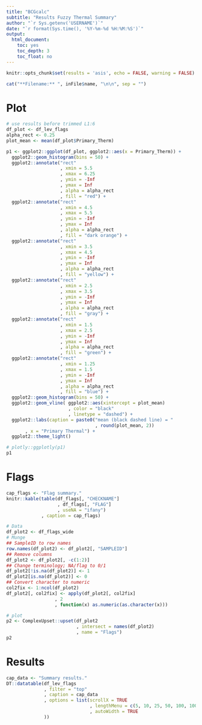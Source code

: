 ```yaml
---
title: "BCGcalc"
subtitle: "Results Fuzzy Thermal Summary"
author: "`r Sys.getenv('USERNAME')`"
date: "`r format(Sys.time(), '%Y-%m-%d %H:%M:%S')`"
output:
  html_document:
    toc: yes
    toc_depth: 3
    toc_float: no
---
```


```r
knitr::opts_chunk$set(results = 'asis', echo = FALSE, warning = FALSE)
```

```r
cat("**Filename:** ", inFile$name, "\n\n", sep = "")
```

# Plot

```r
# use results before trimmed L1:6
df_plot <- df_lev_flags 
alpha_rect <- 0.25
plot_mean <- mean(df_plot$Primary_Therm)

p1 <- ggplot2::ggplot(df_plot, ggplot2::aes(x = Primary_Therm)) + 
  ggplot2::geom_histogram(bins = 50) + 
  ggplot2::annotate("rect"
                    , xmin = 5.5
                    , xmax = 6.25
                    , ymin = -Inf
                    , ymax = Inf
                    , alpha = alpha_rect
                    , fill = "red") + 
  ggplot2::annotate("rect"
                    , xmin = 4.5
                    , xmax = 5.5
                    , ymin = -Inf
                    , ymax = Inf
                    , alpha = alpha_rect
                    , fill = "dark orange") + 
  ggplot2::annotate("rect"
                    , xmin = 3.5
                    , xmax = 4.5
                    , ymin = -Inf
                    , ymax = Inf
                    , alpha = alpha_rect
                    , fill = "yellow") + 
  ggplot2::annotate("rect"
                    , xmin = 2.5
                    , xmax = 3.5
                    , ymin = -Inf
                    , ymax = Inf
                    , alpha = alpha_rect
                    , fill = "gray") + 
  ggplot2::annotate("rect"
                    , xmin = 1.5
                    , xmax = 2.5
                    , ymin = -Inf
                    , ymax = Inf
                    , alpha = alpha_rect
                    , fill = "green") + 
  ggplot2::annotate("rect"
                    , xmin = 1.25
                    , xmax = 1.5
                    , ymin = -Inf
                    , ymax = Inf
                    , alpha = alpha_rect
                    , fill = "blue") +
  ggplot2::geom_histogram(bins = 50) + 
  ggplot2::geom_vline( ggplot2::aes(xintercept = plot_mean)
                       , color = "black"
                       , linetype = "dashed") +
  ggplot2::labs(caption = paste0("mean (black dashed line) = "
                                 , round(plot_mean, 2))
       , x = "Primary Thermal") + 
  ggplot2::theme_light()

# plotly::ggplotly(p1)
p1
```

# Flags

```r
cap_flags <- "Flag summary."
knitr::kable(table(df_flags[, "CHECKNAME"]
                   , df_flags[, "FLAG"]
                   , useNA = "ifany")
             , caption = cap_flags)
```

```r
# Data
df_plot2 <- df_flags_wide
# Munge
## SampleID to row names
row.names(df_plot2) <- df_plot2[, "SAMPLEID"]
## Remove columns
df_plot2 <- df_plot2[, -c(1:2)]
## Change terminology; NA/flag to 0/1
df_plot2[!is.na(df_plot2)] <- 1
df_plot2[is.na(df_plot2)] <- 0
## Convert character to numeric
col2fix <- 1:ncol(df_plot2)
df_plot2[, col2fix] <- apply(df_plot2[, col2fix]
                  , 2
                  , function(x) as.numeric(as.character(x)))

# plot
p2 <- ComplexUpset::upset(df_plot2
                          , intersect = names(df_plot2)
                          , name = "Flags")
p2
```

# Results

```r
cap_data <- "Summary results."
DT::datatable(df_lev_flags 
              , filter = "top"
              , caption = cap_data
              , options = list(scrollX = TRUE
                               , lengthMenu = c(5, 10, 25, 50, 100, 1000)
                               , autoWidth = TRUE
              ))
```
